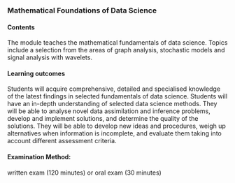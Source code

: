 ### Mathematical Foundations of Data Science

#### Contents
The module teaches the mathematical fundamentals of data science. Topics include a selection from the areas of graph analysis, stochastic models and signal analysis with wavelets.


#### Learning outcomes
Students will acquire comprehensive, detailed and specialised knowledge of the latest findings in selected fundamentals of data science. Students will have an in-depth understanding of selected data science methods. They will be able to analyse novel data assimilation and inference problems, develop and implement solutions, and determine the quality of the solutions. They will be able to develop new ideas and procedures, weigh up alternatives when information is incomplete, and evaluate them taking into account different assessment criteria.

#### Examination Method:
written exam (120 minutes) or oral exam (30 minutes)